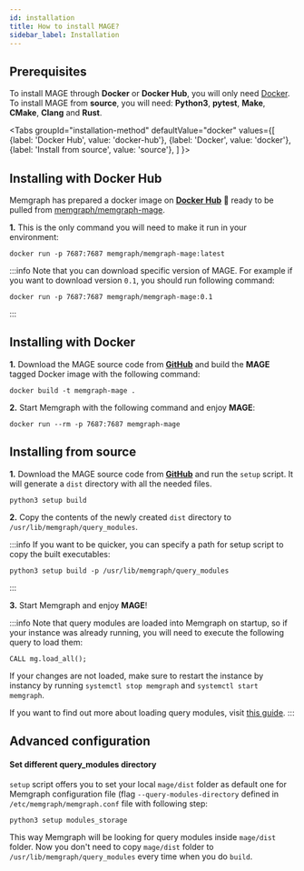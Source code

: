 ```yaml
---
id: installation
title: How to install MAGE?
sidebar_label: Installation
---
```



## Prerequisites

To install MAGE through **Docker** or **Docker Hub**, you will only need
[Docker](https://docs.docker.com/get-started/#download-and-install-docker). <br/>
To install MAGE from **source**, you will need: **Python3**, **pytest**, **Make**,
**CMake**, **Clang** and **Rust**.

<Tabs
  groupId="installation-method"
  defaultValue="docker"
  values={[
    {label: 'Docker Hub', value: 'docker-hub'},
    {label: 'Docker', value: 'docker'},
    {label: 'Install from source', value: 'source'},
  ]
}>
  <TabItem value="docker-hub">

## Installing with Docker Hub

Memgraph has prepared a docker image on [**Docker Hub**](https://hub.docker.com/r/memgraph/memgraph-mage) :whale:  ready to be pulled from
[memgraph/memgraph-mage](https://hub.docker.com/r/memgraph/memgraph-mage).

**1.** This is the only command you will need to make it run in your environment:

```shell
docker run -p 7687:7687 memgraph/memgraph-mage:latest

```

:::info
Note that you can download specific version of MAGE. For example if you want to download version `0.1`,
you should run following command:

```shell
docker run -p 7687:7687 memgraph/memgraph-mage:0.1
```
:::



  </TabItem>

  <TabItem value="docker">

## Installing with Docker

**1.** Download the MAGE source code from
**[GitHub](https://github.com/memgraph/mage)** and build the **MAGE** tagged
Docker image with the following command:

```shell
docker build -t memgraph-mage .
```

**2.** Start Memgraph with the following command and enjoy **MAGE**:

```shell
docker run --rm -p 7687:7687 memgraph-mage
```

  </TabItem>

  <TabItem value="source">

## Installing from source

**1.** Download the MAGE source code from
**[GitHub](https://github.com/memgraph/mage)** and run the `setup` script. It
will generate a `dist` directory with all the needed files.

```shell
python3 setup build
```

**2.** Copy the contents of the newly created `dist` directory to
`/usr/lib/memgraph/query_modules`.

:::info
If you want to be quicker, you can specify a path for setup script to copy the built executables:

```shell
python3 setup build -p /usr/lib/memgraph/query_modules
```
:::

**3.** Start Memgraph and enjoy **MAGE**!

:::info
Note that query modules are loaded into Memgraph on startup, so if your instance
was already running, you will need to execute the following query to load them:

```cypher
CALL mg.load_all();
```

If your changes are not loaded, make sure to restart the instance by instancy by running
`systemctl stop memgraph` and `systemctl start memgraph`.

If you want to find out more about loading query modules, visit [this
guide](/usage/loading-modules.md).
:::

## Advanced configuration

#### Set different query_modules directory
`setup` script offers you to set your local `mage/dist` folder as  default one for Memgraph configuration file
(flag `--query-modules-directory` defined in `/etc/memgraph/memgraph.conf` file with following step:

```
python3 setup modules_storage
```

This way Memgraph will be looking for query modules inside `mage/dist` folder. Now you don't need to copy `mage/dist` folder to
`/usr/lib/memgraph/query_modules` every time when you do `build`.

  </TabItem>
</Tabs>

